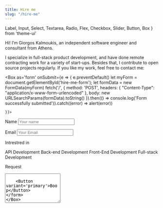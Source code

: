 ```yaml
---
title: Hire me
slug: "/hire-me"
---
```

  Label,
  Input,
  Select,
  Textarea,
  Radio,
  Flex,
  Checkbox,
  Slider,
  Button,
  Box
} from 'theme-ui'



Hi! I’m Giorgos Kalmoukis, an independent software engineer and consultant from Athens.

I specialize in full-stack product development, and have done remote contracting work for a variety of start-ups.
Besides that, I contribute to open source projects regularly. If you like my work, feel free to contact me:

<Box
  as='form'
  onSubmit={e => {
      e.preventDefault()
      let myForm = document.getElementById('hire-me-form');
        let formData = new FormData(myForm)
        fetch('/', {
            method: 'POST',
            headers: { "Content-Type": "application/x-www-form-urlencoded" },
            body: new URLSearchParams(formData).toString()
        }).then(() => console.log('Form successfully submitted')).catch((error) =>
            alert(error))
      
    }}>
<form 
    id='hire-me-form'
     data-netlify="true"
    data-netlify-recaptcha="true"
    name="hire-me">
  <Label htmlFor='name'>Name</Label>
  <Input
    name='name'
    id='name'
    placeholder='Your name'
    mb={4}
  />
  
  <Label htmlFor='email'>Email</Label>
  <Input
    name='email'
    id='email'
    placeholder='Your Email'
    type='email'
    mb={4}
  />

  <Label htmlFor='options' mb={1}>Intrestred in</Label>

  <Flex mb={5}>
    <Label>
      <Radio name='letter' value={1} /> API Development
    </Label>
    <Label>
      <Radio name='letter' value={2} /> Back-end Development
    </Label>
    <Label>
      <Radio name='letter' value={3} /> Front-End Development
    </Label>
    <Label>
      <Radio name='letter' value={4} /> Full-stack Development
    </Label>
  </Flex>
  
  <Label htmlFor='comment'>Request</Label>
  <Textarea
    name='comment'
    id='comment'
    rows='6'
    placeholder='Describe your project'
    mb={3}
  />
  
    <Button variant='primary'>Boop</Button>
</form>
</Box>
